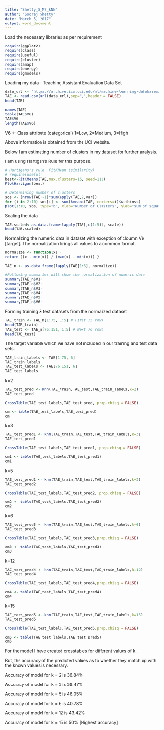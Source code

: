 ---
title: "Shetty_S_M7_kNN"
author: "Sooraj Shetty"
date: "March 5, 2017"
output: word_document
---

Load the necessary libraries as per requirement

```{r}
require(ggplot2)
require(class)
require(useful)
require(cluster)
require(amap)
require(energy)
require(gmodels)
```

Loading my data - Teaching Assistant Evaluation Data Set 

```{r}
data_url <- 'https://archive.ics.uci.edu/ml/machine-learning-databases/tae/tae.data'
TAE <- read.csv(url(data_url),sep=",",header = FALSE)
head(TAE)
```

```{r}
names(TAE)
table(TAE$V6)
TAE$V6
length(TAE$V6)
```

V6 <- Class attribute (categorical) 1=Low, 2=Medium, 3=High

Above information is obtained from the UCI website.

Below I am estimating number of clusters in my dataset for further analysis.

I am using Hartigan's Rule for this purpose.

```{r}
# Hartigans's rule  FitKMean (similarity)
# require(useful)
best<-FitKMeans(TAE,max.clusters=15, seed=111) 
PlotHartigan(best)
```

```{r}
# Determining number of clusters 
sos <- (nrow(TAE)-1)*sum(apply(TAE,2,var))
for (i in 2:10) sos[i] <- sum(kmeans(TAE, centers=i)$withinss)
plot(1:10, sos, type="b", xlab="Number of Clusters", ylab="sum of squares")
```

Scaling the data

```{r}
TAE.scaled<-as.data.frame(lapply(TAE[,c(1:5)], scale))
head(TAE.scaled)
```

Normalizing the numeric data in dataset with exception of cloumn V6 [target]. The normalization brings all values to a common format.

```{r}
normalize <- function(x) {
return ((x - min(x)) / (max(x) - min(x))) }

TAE_n <- as.data.frame(lapply(TAE[1:6], normalize))

#Following summaries will show the normalization of numeric data
summary(TAE_n$V1)
summary(TAE_n$V2)
summary(TAE_n$V3)
summary(TAE_n$V4)
summary(TAE_n$V5)
summary(TAE_n$V6)
```


Forming training & test datasets from the normalized dataset

```{r}
TAE_train <- TAE_n[1:75, 1:5] # First 75 rows
head(TAE_train)
TAE_test <- TAE_n[76:151, 1:5] # Next 76 rows
head(TAE_test)
```

The target variable which we have not included in our training and test data sets.

```{r}
TAE_train_labels <- TAE[1:75, 6]
TAE_train_labels
TAE_test_labels <- TAE[76:151, 6]
TAE_test_labels
```

k=2

```{r}
TAE_test_pred <- knn(TAE_train,TAE_test,TAE_train_labels,k=2)
TAE_test_pred
```

```{r}
CrossTable(TAE_test_labels,TAE_test_pred, prop.chisq = FALSE)
```

```{r}
cm <- table(TAE_test_labels,TAE_test_pred)
cm
```

k=3

```{r}
TAE_test_pred1 <- knn(TAE_train,TAE_test,TAE_train_labels,k=3)
TAE_test_pred1
```

```{r}
CrossTable(TAE_test_labels,TAE_test_pred1, prop.chisq = FALSE)
```

```{r}
cm1 <- table(TAE_test_labels,TAE_test_pred1)
cm1
```

k=5

```{r}
TAE_test_pred2 <- knn(TAE_train,TAE_test,TAE_train_labels,k=5)
TAE_test_pred2
```

```{r}
CrossTable(TAE_test_labels,TAE_test_pred2, prop.chisq = FALSE)
```

```{r}
cm2 <- table(TAE_test_labels,TAE_test_pred2)
cm2
```

k=6

```{r}
TAE_test_pred3 <- knn(TAE_train,TAE_test,TAE_train_labels,k=6)
TAE_test_pred3
```

```{r}
CrossTable(TAE_test_labels,TAE_test_pred3,prop.chisq = FALSE)
```

```{r}
cm3 <- table(TAE_test_labels,TAE_test_pred3)
cm3
```

k=12

```{r}
TAE_test_pred4 <- knn(TAE_train,TAE_test,TAE_train_labels,k=12)
TAE_test_pred4
```

```{r}
CrossTable(TAE_test_labels,TAE_test_pred4,prop.chisq = FALSE)
```

```{r}
cm4 <- table(TAE_test_labels,TAE_test_pred4)
cm4
```

k=15

```{r}
TAE_test_pred5 <- knn(TAE_train,TAE_test,TAE_train_labels,k=15)
TAE_test_pred5
```

```{r}
CrossTable(TAE_test_labels,TAE_test_pred5,prop.chisq = FALSE)
```

```{r}
cm5 <- table(TAE_test_labels,TAE_test_pred5)
cm5
```

For the model I have created crosstables for different values of k. 

But, the accuracy of the predicted values as to whether they match up with the known values is necessary. 

Accuracy of model for k =  2 is 36.84%

Accuracy of model for k =  3 is 39.47%

Accuracy of model for k =  5 is 46.05%

Accuracy of model for k =  6 is 40.78%

Accuracy of model for k = 12 is 43.42% 

Accuracy of model for k = 15 is 50% [Highest accuracy]